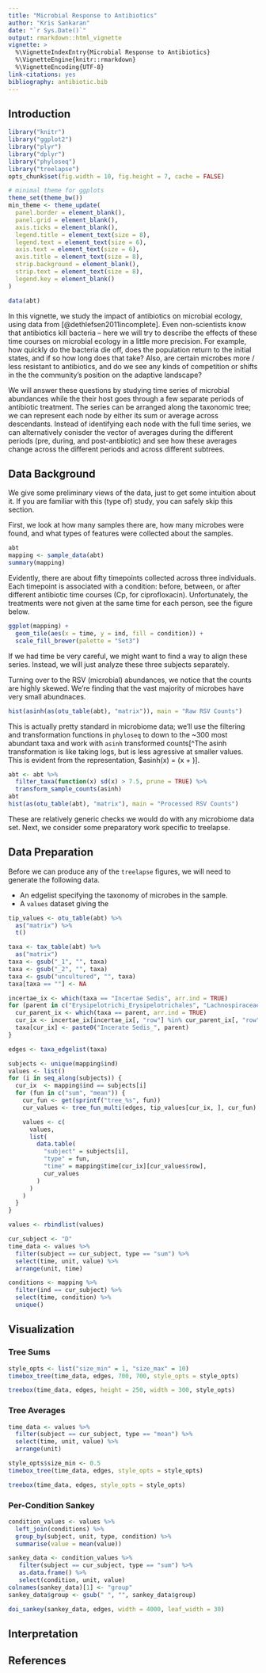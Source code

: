 ```yaml
---
title: "Microbial Response to Antibiotics"
author: "Kris Sankaran"
date: "`r Sys.Date()`"
output: rmarkdown::html_vignette
vignette: >
  %\VignetteIndexEntry{Microbial Response to Antibiotics}
  %\VignetteEngine{knitr::rmarkdown}
  %\VignetteEncoding{UTF-8}
link-citations: yes
bibliography: antibiotic.bib
---
```


## Introduction ##


```r
library("knitr")
library("ggplot2")
library("plyr")
library("dplyr")
library("phyloseq")
library("treelapse")
opts_chunk$set(fig.width = 10, fig.height = 7, cache = FALSE)

# minimal theme for ggplots
theme_set(theme_bw())
min_theme <- theme_update(
  panel.border = element_blank(),
  panel.grid = element_blank(),
  axis.ticks = element_blank(),
  legend.title = element_text(size = 8),
  legend.text = element_text(size = 6),
  axis.text = element_text(size = 6),
  axis.title = element_text(size = 8),
  strip.background = element_blank(),
  strip.text = element_text(size = 8),
  legend.key = element_blank()
)

data(abt)
```

In this vignette, we study the impact of antibiotics on microbial ecology, using
data from [@dethlefsen2011incomplete]. Even non-scientists know that antibiotics
kill bacteria -- here we will try to describe the effects of these time courses
on microbial ecology in a little more precision. For example, how quickly do the
bacteria die off, does the population return to the initial states, and if so
how long does that take? Also, are certain microbes more / less resistant to
antibiotics, and do we see any kinds of competition or shifts in the the
community's position on the adaptive landscape?

We will answer these questions by studying time series of microbial abundances
while the their host goes through a few separate periods of antibiotic
treatment. The series can be arranged along the taxonomic tree; we can represent
each node by either its sum or average across descendants. Instead of
identifying each node with the full time series, we can alternatively conisder
the vector of averages during the different periods (pre, during, and
post-antibiotic) and see how these averages change across the different periods
and across different subtrees.

## Data Background ##

We give some preliminary views of the data, just to get some intuition about it.
If you are familiar with this (type of) study, you can safely skip this section.

First, we look at how many samples there are, how many microbes were found, and
what types of features were collected about the samples.

```r
abt
mapping <- sample_data(abt)
summary(mapping)
```

Evidently, there are about fifty timepoints collected across three individuals.
Each timepoint is associated with a condition: before, between, or after
different antibiotic time courses (Cp, for ciprofloxacin). Unfortunately, the
treatments were not given at the same time for each person, see the figure
below.

```r
ggplot(mapping) +
  geom_tile(aes(x = time, y = ind, fill = condition)) +
  scale_fill_brewer(palette = "Set3")
```

If we had time be very careful, we might want to find a way to align these
series. Instead, we will just analyze these three subjects separately.

Turning over to the RSV (microbial) abundances, we notice that the counts are
highly skewed. We're finding that the vast majority of microbes have very small
abundnaces.

```r
hist(asinh(as(otu_table(abt), "matrix")), main = "Raw RSV Counts")
```

This is actually pretty standard in microbiome data; we'll use the filtering and
transformation functions in `phyloseq` to down to the ~300 most abundant taxa
and work with `asinh` transformed counts[^The asinh transformation is like
taking logs, but is less agressive at smaller values. This is evident from the
representation, $asinh\left(x\right) = \log\left(x + \sqrt{1 + x^{t}}\right)].

```r
abt <- abt %>%
  filter_taxa(function(x) sd(x) > 7.5, prune = TRUE) %>%
  transform_sample_counts(asinh)
abt
hist(as(otu_table(abt), "matrix"), main = "Processed RSV Counts")
```

These are relatively generic checks we would do with any microbiome data set.
Next, we consider some preparatory work specific to treelapse.

## Data Preparation ##

Before we can produce any of the `treelapse` figures, we will need to generate
the following data.

* An edgelist specifying the taxonomy of microbes in the sample.
* A `values` dataset giving the

```r
tip_values <- otu_table(abt) %>%
  as("matrix") %>%
  t()
```

```r
taxa <- tax_table(abt) %>%
  as("matrix")
taxa <- gsub("_1", "", taxa)
taxa <- gsub("_2", "", taxa)
taxa <- gsub("uncultured", "", taxa)
taxa[taxa == ""] <- NA

incertae_ix <- which(taxa == "Incertae Sedis", arr.ind = TRUE)
for (parent in c("Erysipelotrichi_Erysipelotrichales", "Lachnospiraceae", "Ruminococcaceae")) {
  cur_parent_ix <- which(taxa == parent, arr.ind = TRUE)
  cur_ix <- incertae_ix[incertae_ix[, "row"] %in% cur_parent_ix[, "row"], ]
  taxa[cur_ix] <- paste0("Incerate Sedis_", parent)
}

edges <- taxa_edgelist(taxa)
```

```r
subjects <- unique(mapping$ind)
values <- list()
for (i in seq_along(subjects)) {
  cur_ix  <- mapping$ind == subjects[i]
  for (fun in c("sum", "mean")) {
    cur_fun <- get(sprintf("tree_%s", fun))
    cur_values <- tree_fun_multi(edges, tip_values[cur_ix, ], cur_fun)

    values <- c(
      values,
      list(
        data.table(
          "subject" = subjects[i],
          "type" = fun,
          "time" = mapping$time[cur_ix][cur_values$row],
          cur_values
        )
      )
    )
  }
}

values <- rbindlist(values)
```

```r
cur_subject <- "D"
time_data <- values %>%
  filter(subject == cur_subject, type == "sum") %>%
  select(time, unit, value) %>%
  arrange(unit, time)
```

```r
conditions <- mapping %>%
  filter(ind == cur_subject) %>%
  select(time, condition) %>%
  unique()
```

## Visualization ##

### Tree Sums ###

```r
style_opts <- list("size_min" = 1, "size_max" = 10)
timebox_tree(time_data, edges, 700, 700, style_opts = style_opts)

```

```r
treebox(time_data, edges, height = 250, width = 300, style_opts)
```

### Tree Averages ###

```r
time_data <- values %>%
  filter(subject == cur_subject, type == "mean") %>%
  select(time, unit, value) %>%
  arrange(unit)
```

```r
style_opts$size_min <- 0.5
timebox_tree(time_data, edges, style_opts = style_opts)
```

```r
treebox(time_data, edges, style_opts = style_opts)
```

### Per-Condition Sankey ###

```r
condition_values <- values %>%
  left_join(conditions) %>%
  group_by(subject, unit, type, condition) %>%
  summarise(value = mean(value))

sankey_data <- condition_values %>%
   filter(subject == cur_subject, type == "sum") %>%
   as.data.frame() %>%
   select(condition, unit, value)
colnames(sankey_data)[1] <- "group"
sankey_data$group <- gsub(" ", "", sankey_data$group)
```

```r
doi_sankey(sankey_data, edges, width = 4000, leaf_width = 30)
```

## Interpretation ##

## References ##
